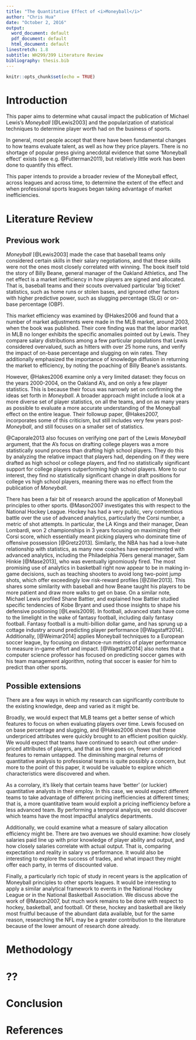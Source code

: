 ```yaml
---
title: "The Quantitative Effect of <i>Moneyball</i>"
author: "Chris Hua"
date: "October 2, 2016"
output:
  word_document: default
  pdf_document: default
  html_document: default
linestretch: 1.8
subtitle: WH299/399 Literature Review
bibliography: thesis.bib
---
```


```r
knitr::opts_chunk$set(echo = TRUE)
```

# Introduction

This paper aims to determine what causal impact the publication of Michael Lewis's *Moneyball* [@Lewis2003] and the popularization of statistical techniques to determine player worth had on the business of sports.

In general, most people accept that there have been fundamental changes to how teams evaluate talent, as well as how they price players. There is no shortage of popular press giving anecdotal evidence that some 'Moneyball effect' exists (see e.g. @Futterman2011), but relatively little work has been done to quantify this effect. 

This paper intends to provide a broader review of the Moneyball effect, across leagues and across time, to determine the extent of the effect and when professional sports leagues began taking advantage of market inefficiencies.

# Literature Review

## Previous work
  
*Moneyball* [@Lewis2003] made the case that baseball teams only considered certain skills in their salary negotiations, and that these skills were not the ones most closely correlated with winning. The book itself told the story of Billy Beane, general manager of the Oakland Athletics, and  The net effect is a market inefficiency in how players are signed and allocated. That is, baseball teams and their scouts overvalued particular 'big ticket' statistics, such as home runs or stolen bases, and ignored other factors with higher predictive power, such as slugging percentage (SLG) or on-base percentage (OBP).

This market efficiency was examined by @Hakes2006 and found that a number of market adjustments were made in the MLB market, around 2003, when the book was published. Their core finding was that the labor market in MLB no longer exhibits the specific anomalies pointed out by Lewis. They compare salary distributions among a few particular populations that Lewis considered overvalued, such as hitters with over 25 home runs, and verify the impact of on-base percentage and slugging on win rates. They additionally emphasized the importance of knowledge diffusion in returning the market to efficiency, by noting the poaching of Billy Beane's assistants.

However, @Hakes2006 examine only a very limited dataset: they focus on the years 2000-2004, on the Oakland A's, and on only a few player statistics. This is because their focus was narrowly set on confirming the ideas set forth in *Moneyball*.  A broader approach might include a look at a more diverse set of player statistics, on all the teams, and on as many years as possible to evaluate a more accurate understanding of the Moneyball effect on the entire league. Their followup paper, @Hakes2007, incorporates some of this criticism, but still includes very few years post-*Moneyball*, and still focuses on a smaller set of statistics. 

@Caporale2013 also focuses on verifying one part of the Lewis *Moneyball* argument, that the A's focus on drafting college players was a more statistically sound process than drafting high school players. They do this by analyzing the relative impact that players had, depending on if they were drafted as high school or college players, and find no statistically significant support for college players outperforming high school players. More to our interest, they find no statistically significant change in draft positions for college vs high school players, meaning there was no effect from the publication of *Moneyball*. 

There has been a fair bit of research around the application of Moneyball principles to other sports. @Mason2007 investigates this with respect to the National Hockey League. Hockey has had a very public, very contentious battle over the use of advanced analytics, particularly the Corsi number, a metric of shot attempts. In particular, the LA Kings and their manager, Dean Lombardi, won 2 championships in 3 years focusing on maximizing their Corsi score, which essentially meant picking players who dominate time of offensive possession [@Gretz2013]. Similarly, the NBA has had a love-hate relationship with statistics, as many new coaches have experimented with advanced analytics, including the Philadelphia 76ers general manager, Sam Hinkie [@Mase2013], who was eventually ignomiously fired. The most promising use of analytics in basketball right now appear to be in making in-game decisions, such as teaching shooters to avoid long two-point jump shots, which offer exceedingly low risk-reward profiles [@Ziller2013]. This shares some similarity with baseball and how Beane taught his players to be more patient and draw more walks to get on base. On a similar note, Michael Lewis profiled Shane Battier, and explained how Battier studied specific tendencies of Kobe Bryant and used those insights to shape his defensive positioning [@Lewis2009]. In football, advanced stats have come to the limelight in the wake of fantasy football, including daily fantasy football. Fantasy football is a multi-billion dollar game, and has sprung up a cottage industry around predicting player performance [@Wagstaff2014]. Additionally, [@Weimar2014] applies Moneyball techniques to a European soccer league, by focusing on distance-run metrics of player performance to measure in-game effort and impact. [@Wagstaff2014] also notes that a computer science professor has focused on predicting soccer games with his team management algorithm, noting that soccer is easier for him to predict than other sports.

## Possible extensions

There are a few ways in which my research can significantly contribute to the existing knowledge, deep and varied as it might be. 

Broadly, we would expect that MLB teams get a better sense of which features to focus on when evaluating players over time. Lewis focused on on base percentage and slugging, and @Hakes2006 shows that these underpriced attributes were quickly brought to an efficient position quickly. We would expect that teams have continued to search out other under-priced attributes of players, and that as time goes on, fewer underpriced features to remain untapped. The diminishing marginal returns of quantitative analysis to professional teams is quite possibly a concern, but more to the point of this paper, it would be valuable to explore which characteristics were discovered and when. 

As a corrolary, it's likely that certain teams have 'better' (or luckier) quantitative analysts in their employ. In this case, we would expect different teams to take advantage of different pricing inefficiencies at different times; that is, a more quantitative team would exploit a pricing inefficiency before a less advanced team. By performing a temporal analysis, we could discover which teams have the most impactful analytics departments.

Additionally, we could examine what a measure of salary allocation efficiency might be. There are two avenues we should examine: how closely salaries paid line up with prior knowledge of player ability and output, and how closely salaries correlate with actual output. That is, comparing expectation and reality in salary vs performance. It would also be interesting to explore the success of trades, and what impact they might offer each party, in terms of discounted value.

Finally, a particularly rich topic of study in recent years is the application of Moneyball principles to other sports leagues. It would be interesting to apply a similar analytical framework to events in the National Hockey League or in the National Basketball Association. We discuss above the work of @Mason2007, but much work remains to be done with respect to hockey, basketball, and football. Of these, hockey and basketball are likely most fruitful because of the abundant data available, but for the same reason, researching the NFL may be a greater contribution to the literature because of the lower amount of research done already.

# Methodology

# ??

# Conclusion

# References

